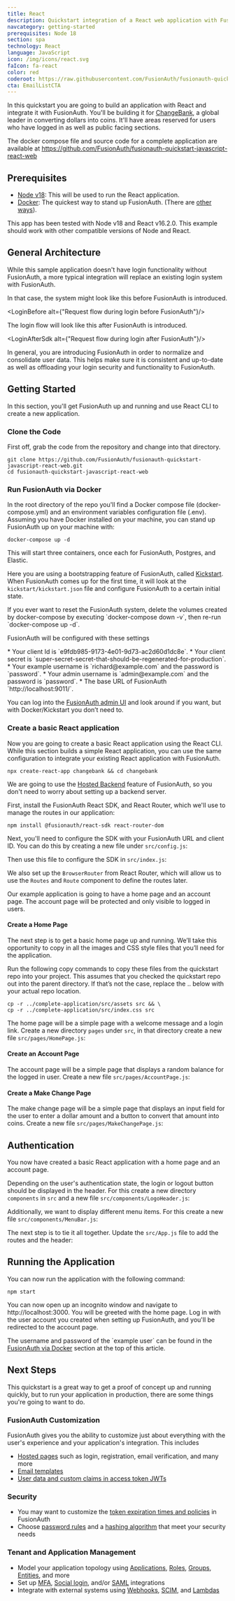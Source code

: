 ```yaml
---
title: React
description: Quickstart integration of a React web application with FusionAuth
navcategory: getting-started
prerequisites: Node 18
section: spa
technology: React
language: JavaScript
icon: /img/icons/react.svg
faIcon: fa-react
color: red
coderoot: https://raw.githubusercontent.com/FusionAuth/fusionauth-quickstart-javascript-react-web/main
cta: EmailListCTA
---
```



In this quickstart you are going to build an application with React and integrate it with FusionAuth.
You'll be building it for [ChangeBank](https://www.youtube.com/watch?v=pkH-kD73QUM), a global leader in converting dollars into coins.
It'll have areas reserved for users who have logged in as well as public facing sections.

The docker compose file and source code for a complete application are available at
https://github.com/FusionAuth/fusionauth-quickstart-javascript-react-web

## Prerequisites
* [Node v18](https://nodejs.org/en): This will be used to run the React application.
* [Docker](https://www.docker.com): The quickest way to stand up FusionAuth. (There are [other ways](/docs/v1/tech/installation-guide/)).

This app has been tested with Node v18 and React v16.2.0. This example should work with other compatible versions of Node and React.

## General Architecture

While this sample application doesn't have login functionality without FusionAuth, a more typical integration will replace an existing login system with FusionAuth.

In that case, the system might look like this before FusionAuth is introduced.

<LoginBefore alt={"Request flow during login before FusionAuth"}/>

The login flow will look like this after FusionAuth is introduced.

<LoginAfterSdk alt={"Request flow during login after FusionAuth"}/>

In general, you are introducing FusionAuth in order to normalize and consolidate user data. This helps make sure it is consistent and up-to-date as well as offloading your login security and functionality to FusionAuth.

## Getting Started

In this section, you'll get FusionAuth up and running and use React CLI to create a new application.

### Clone the Code
First off, grab the code from the repository and change into that directory.

```shell
git clone https://github.com/FusionAuth/fusionauth-quickstart-javascript-react-web.git
cd fusionauth-quickstart-javascript-react-web
```

### Run FusionAuth via Docker
In the root directory of the repo you'll find a Docker compose file (docker-compose.yml) and an environment
variables configuration file (.env). Assuming you have Docker installed on your machine, you can stand up
FusionAuth up on your machine with:

```shell
docker-compose up -d
```

This will start three containers, once each for FusionAuth, Postgres, and Elastic.

Here you are using a bootstrapping feature of FusionAuth, called [Kickstart](/docs/v1/tech/installation-guide/kickstart).
When FusionAuth comes up for the first time, it will look at the `kickstart/kickstart.json` file and
configure FusionAuth to a certain initial state.

<Aside type="note">
    If you ever want to reset the FusionAuth system, delete the volumes created by docker-compose by
    executing `docker-compose down -v`, then re-run `docker-compose up -d`.
</Aside>

<p id="fusionauthconfig">FusionAuth will be configured with these settings</p>
* Your client Id is `e9fdb985-9173-4e01-9d73-ac2d60d1dc8e`.
* Your client secret is `super-secret-secret-that-should-be-regenerated-for-production`.
* Your example username is `richard@example.com` and the password is `password`.
* Your admin username is `admin@example.com` and the password is `password`.
* The base URL of FusionAuth `http://localhost:9011/`.

You can log into the [FusionAuth admin UI](http://localhost:9011/admin) and look around if you want, but with Docker/Kickstart you don’t need to.

### Create a basic React application

Now you are going to create a basic React application using the React CLI. While this section builds a simple React application, you can use the same configuration to integrate your existing React application with FusionAuth.

```shell
npx create-react-app changebank && cd changebank
```

We are going to use the [Hosted Backend](/docs/v1/tech/apis/hosted-backend) feature of FusionAuth, so you don't need to worry about setting up a backend server.

First, install the FusionAuth React SDK, and React Router, which we'll use to manage the routes in our application:

```shell
npm install @fusionauth/react-sdk react-router-dom
```

Next, you'll need to configure the SDK with your FusionAuth URL and client ID. You can do this by creating a new file under `src/config.js`:

<RemoteCode url="https://raw.githubusercontent.com/sonderformat-llc/fusionauth-quickstart-javascript-react-web/main/complete-application/src/config.js"
            lang="javascript"/>

Then use this file to configure the SDK in `src/index.js`:

<RemoteCode url="https://raw.githubusercontent.com/sonderformat-llc/fusionauth-quickstart-javascript-react-web/main/complete-application/src/index.js"
            lang="jsx"/>

We also set up the `BrowserRouter` from React Router, which will allow us to use the `Routes` and `Route` component to define the routes later.

Our example application is going to have a home page and an account page. The account page will be protected and only visible to logged in users.

#### Create a Home Page

The next step is to get a basic home page up and running. We’ll take this opportunity to copy in all the images and CSS style files that you’ll need for the application.

Run the following copy commands to copy these files from the quickstart repo into your project. This assumes that you checked the quickstart repo out into the parent directory. If that’s not the case, replace the .. below with your actual repo location.

```shell
cp -r ../complete-application/src/assets src && \
cp -r ../complete-application/src/index.css src
```

The home page will be a simple page with a welcome message and a login link. Create a new directory `pages` under `src`, in that directory create a new file `src/pages/HomePage.js`:

<RemoteCode url="https://raw.githubusercontent.com/sonderformat-llc/fusionauth-quickstart-javascript-react-web/main/complete-application/src/pages/HomePage.js"
            lang="jsx"/>

#### Create an Account Page

The account page will be a simple page that displays a random balance for the logged in user. Create a new file `src/pages/AccountPage.js`:

<RemoteCode url="https://raw.githubusercontent.com/sonderformat-llc/fusionauth-quickstart-javascript-react-web/main/complete-application/src/pages/AccountPage.js"
            lang="jsx"/>

#### Create a Make Change Page

The make change page will be a simple page that displays an input field for the user to enter a dollar amount and a button to convert that amount into coins. Create a new file `src/pages/MakeChangePage.js`:

<RemoteCode url="https://raw.githubusercontent.com/sonderformat-llc/fusionauth-quickstart-javascript-react-web/main/complete-application/src/pages/MakeChangePage.js"
            lang="jsx"/>

## Authentication

You now have created a basic React application with a home page and an account page.

Depending on the user's authentication state, the login or logout button should be displayed in the header. For this create a new directory `components` in `src` and a new file `src/components/LogoHeader.js`:

<RemoteCode url="https://raw.githubusercontent.com/sonderformat-llc/fusionauth-quickstart-javascript-react-web/main/complete-application/src/components/LogoHeader.js"
            lang="jsx"/>

Additionally, we want to display different menu items. For this create a new file `src/components/MenuBar.js`:

<RemoteCode url="https://raw.githubusercontent.com/sonderformat-llc/fusionauth-quickstart-javascript-react-web/main/complete-application/src/components/MenuBar.js"
            lang="jsx"/>

The next step is to tie it all together. Update the `src/App.js` file to add the routes and the header:

<RemoteCode url="https://raw.githubusercontent.com/sonderformat-llc/fusionauth-quickstart-javascript-react-web/main/complete-application/src/App.js"
            lang="jsx"/>

## Running the Application

You can now run the application with the following command:

```shell
npm start
```

You can now open up an incognito window and navigate to http://localhost:3000. You will be greeted with the home page. Log in with the user account you created when setting up FusionAuth, and you'll be redirected to the account page.

<Aside type="note">
    The username and password of the `example user` can be found in the <a href="#fusionauthconfig">FusionAuth via Docker</a> section at the top of this article.
</Aside>

## Next Steps
This quickstart is a great way to get a proof of concept up and running quickly, but to run your application in production, there are some things you're going to want to do.

### FusionAuth Customization
FusionAuth gives you the ability to customize just about everything with the user's experience and your application's integration. This includes
* [Hosted pages](/docs/v1/tech/themes/) such as login, registration, email verification, and many more
* [Email templates](/docs/v1/tech/email-templates/email-templates)
* [User data and custom claims in access token JWTs](/articles/tokens/jwt-components-explained)

### Security
* You may want to customize the [token expiration times and policies](/docs/v1/tech/oauth/#configure-application-oauth-settings) in FusionAuth
* Choose [password rules](/docs/v1/tech/core-concepts/tenants#password) and a [hashing algorithm](/docs/v1/tech/reference/password-hashes) that meet your security needs

### Tenant and Application Management
* Model your application topology using [Applications](/docs/v1/tech/core-concepts/applications), [Roles](/docs/v1/tech/core-concepts/roles), [Groups](/docs/v1/tech/core-concepts/groups), [Entities](/docs/v1/tech/core-concepts/groups), and more
* Set up [MFA](/docs/v1/tech/guides/multi-factor-authentication), [Social login](/docs/v1/tech/identity-providers/), and/or [SAML](/docs/v1/tech/identity-providers/samlv2/) integrations
* Integrate with external systems using [Webhooks](/docs/v1/tech/events-webhooks/), [SCIM](/docs/v1/tech/core-concepts/scim), and [Lambdas](/docs/v1/tech/lambdas/)
